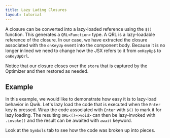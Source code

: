 ```yaml
---
title: Lazy Lading Closures
layout: tutorial
---
```


A closure can be converted into a lazy-loaded reference using the `$()` function. This generates a `QRL<Function>` type. A QRL is a lazy-loadable reference of the closure. In our case, we have extracted the closure associated with the `onKeyUp` event into the component body. Because it is no longer inlined we need to change how the JSX refers to it from `onKeyUp$` to `onKeyUpQrl`.

Notice that our closure closes over the `store` that is captured by the Optimizer and then restored as needed.

## Example

In this example, we would like to demonstrate how easy it is to lazy-load behavior in Qwik. Let's lazy load the code that is executed when the  `Enter` key is pressed. Wrap the code associated with `Enter` with `$()` to mark it for lazy loading. The resulting `QRL<()=>void>` can then be lazy-invoked with `.invoke()` and the result can be awaited with `await` keyword.

Look at the `Symbols` tab to see how the code was broken up into pieces. 